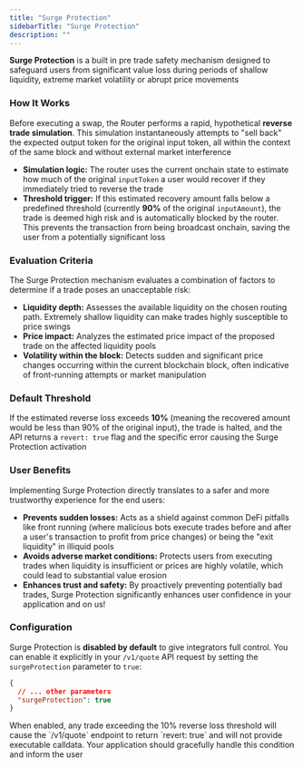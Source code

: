 ```yaml
---
title: "Surge Protection"
sidebarTitle: "Surge Protection"
description: ""
---
```


**Surge Protection** is a built in pre trade safety mechanism designed to safeguard users from significant value loss during periods of shallow liquidity, extreme market volatility or abrupt price movements

### How It Works

Before executing a swap, the Router performs a rapid, hypothetical **reverse trade simulation**. This simulation instantaneously attempts to "sell back" the expected output token for the original input token, all within the context of the same block and without external market interference

- **Simulation logic:** The router uses the current onchain state to estimate how much of the original `inputToken` a user would recover if they immediately tried to reverse the trade
- **Threshold trigger:** If this estimated recovery amount falls below a predefined threshold (currently **90%** of the original `inputAmount`), the trade is deemed high risk and is automatically blocked by the router. This prevents the transaction from being broadcast onchain, saving the user from a potentially significant loss

### Evaluation Criteria

The Surge Protection mechanism evaluates a combination of factors to determine if a trade poses an unacceptable risk:

- **Liquidity depth:** Assesses the available liquidity on the chosen routing path. Extremely shallow liquidity can make trades highly susceptible to price swings
- **Price impact:** Analyzes the estimated price impact of the proposed trade on the affected liquidity pools
- **Volatility within the block:** Detects sudden and significant price changes occurring within the current blockchain block, often indicative of front-running attempts or market manipulation

### Default Threshold

If the estimated reverse loss exceeds **10%** (meaning the recovered amount would be less than 90% of the original input), the trade is halted, and the API returns a `revert: true` flag and the specific error causing the Surge Protection activation

### User Benefits

Implementing Surge Protection directly translates to a safer and more trustworthy experience for the end users:

- **Prevents sudden losses:** Acts as a shield against common DeFi pitfalls like front running (where malicious bots execute trades before and after a user's transaction to profit from price changes) or being the "exit liquidity" in illiquid pools
- **Avoids adverse market conditions:** Protects users from executing trades when liquidity is insufficient or prices are highly volatile, which could lead to substantial value erosion
- **Enhances trust and safety:** By proactively preventing potentially bad trades, Surge Protection significantly enhances user confidence in your application and on us!

### Configuration

Surge Protection is **disabled by default** to give integrators full control. You can enable it explicitly in your `/v1/quote` API request by setting the `surgeProtection` parameter to `true`:

```json
{
  // ... other parameters
  "surgeProtection": true
}
```

<Note>
  When enabled, any trade exceeding the 10% reverse loss threshold will cause
  the `/v1/quote` endpoint to return `revert: true` and will not provide
  executable calldata. Your application should gracefully handle this condition
  and inform the user
</Note>

